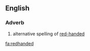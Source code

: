 ==English==
===Adverb===
{{infl|en|adverb}}
# alternative spelling of [[red-handed]]

[[fa:redhanded]]
